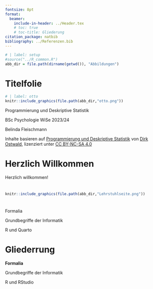 ```yaml
---
fontsize: 8pt
format:
  beamer:
    include-in-header: ../Header.tex
    # toc: true
    # toc-title: Gliederung
citation_package: natbib
bibliography: ../Referenzen.bib
---
```



```r
# | label: setup
#source("../R_common.R")
abb_dir = file.path(dirname(getwd()), "Abbildungen")
```

# Titelfolie {.plain}
\center
```r
# | label: otto
knitr::include_graphics(file.path(abb_dir,"otto.png"))
```

\vspace{2mm}

\Large
Programmierung und Deskriptive Statistik
\vspace{4mm}

\normalsize
BSc Psychologie WiSe 2023/24

\vspace{12mm}
\normalsize
Belinda Fleischmann

\vspace{3mm}
\scriptsize
Inhalte basieren auf [Programmierung und Deskriptive Statistik](https://www.ipsy.ovgu.de/ipsy_media/Methodenlehre+I/Wintersemester+2122/Programmierung+und+Deskriptive+Statistik/Vorlesungsfolien.pdf) von [Dirk Ostwald](https://www.ipsy.ovgu.de/Institut/Abteilungen+des+Institutes/Methodenlehre+I+_+Experimentelle+und+Neurowissenschaftliche+Psychologie/Team/Dirk+Ostwald.html), lizenziert unter [CC BY-NC-SA 4.0](https://creativecommons.org/licenses/by-sa/4.0/deed.de)


# Herzlich Willkommen{.plain} 
\huge
\center
\vfill
Herzlich willkommen!
\vfill


#  {.plain}

\vfill
\center
\huge
\textcolor{black}{(1) Einführung}
\vfill


#
[\textcolor{darkblue}{Homepage}](https://www.ipsy.ovgu.de/methodenlehre_I-path-980,1404.html)
\vspace{3mm}
```r
knitr::include_graphics(file.path(abb_dir,"Lehrstuhlseite.png"))
```


#
\large
\vfill
\setstretch{2.5}

Formalia

Grundbegriffe der Informatik

R und Quarto


# \color{white} Gliederrung
\large
\vfill
\setstretch{2.5}

**Formalia**

Grundbegriffe der Informatik

R und RStudio




